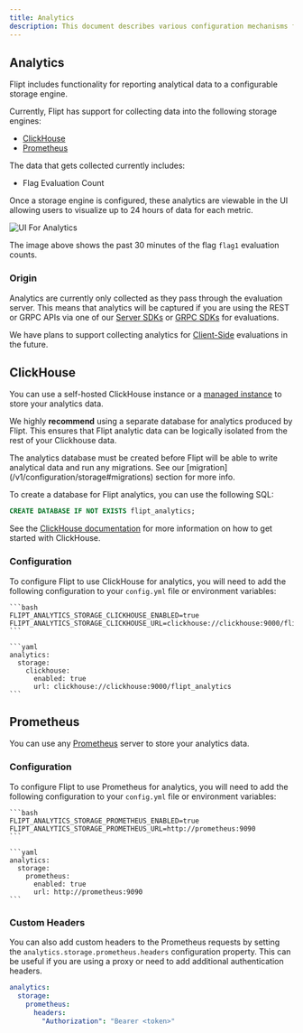 ```yaml
---
title: Analytics
description: This document describes various configuration mechanisms for controlling analytics for Flipt v2.
---
```


## Analytics

Flipt includes functionality for reporting analytical data to a configurable storage engine.

Currently, Flipt has support for collecting data into the following storage engines:

- [ClickHouse](https://clickhouse.com/)
- [Prometheus](https://prometheus.io/)

The data that gets collected currently includes:

- Flag Evaluation Count

Once a storage engine is configured, these analytics are viewable in the UI allowing users to visualize up to 24 hours of data for each metric.

![UI For Analytics](/v1/images/configuration/analytics_quick_view.png)

The image above shows the past 30 minutes of the flag `flag1` evaluation counts.

### Origin

Analytics are currently only collected as they pass through the evaluation server. This means that analytics will be captured if you are using the REST or GRPC APIs via one of our [Server SDKs](/v1/integration/server/rest) or [GRPC SDKs](/v1/integration/server/grpc) for evaluations.

We have plans to support collecting analytics for [Client-Side](/v1/integration/client) evaluations in the future.

## ClickHouse

You can use a self-hosted ClickHouse instance or a [managed instance](https://clickhouse.com/cloud/) to store your analytics data.

We highly **recommend** using a separate database for analytics produced by Flipt. This ensures that Flipt analytic data can be logically isolated from the rest of your Clickhouse data.

<Note>
  The analytics database must be created before Flipt will be able to write
  analytical data and run any migrations. See our
  [migration](/v1/configuration/storage#migrations) section for more info.
</Note>

To create a database for Flipt analytics, you can use the following SQL:

```sql
CREATE DATABASE IF NOT EXISTS flipt_analytics;
```

See the [ClickHouse documentation](https://clickhouse.com/docs) for more information on how to get started with ClickHouse.

### Configuration

To configure Flipt to use ClickHouse for analytics, you will need to add the following configuration to your `config.yml` file or environment variables:

<Tabs>
  <Tab title="Environment Variables">

    ```bash
    FLIPT_ANALYTICS_STORAGE_CLICKHOUSE_ENABLED=true
    FLIPT_ANALYTICS_STORAGE_CLICKHOUSE_URL=clickhouse://clickhouse:9000/flipt_analytics
    ```

  </Tab>
  <Tab title="Configuration YAML">

    ```yaml
    analytics:
      storage:
        clickhouse:
          enabled: true
          url: clickhouse://clickhouse:9000/flipt_analytics
    ```

  </Tab>
</Tabs>

## Prometheus

You can use any [Prometheus](https://prometheus.io/docs/introduction/overview/) server to store your analytics data.

### Configuration

To configure Flipt to use Prometheus for analytics, you will need to add the following configuration to your `config.yml` file or environment variables:

<Tabs>
  <Tab title="Environment Variables">

    ```bash
    FLIPT_ANALYTICS_STORAGE_PROMETHEUS_ENABLED=true
    FLIPT_ANALYTICS_STORAGE_PROMETHEUS_URL=http://prometheus:9090
    ```

  </Tab>
  <Tab title="Configuration YAML">

    ```yaml
    analytics:
      storage:
        prometheus:
          enabled: true
          url: http://prometheus:9090
    ```

  </Tab>
</Tabs>

### Custom Headers

You can also add custom headers to the Prometheus requests by setting the `analytics.storage.prometheus.headers` configuration property. This can be useful if you are using a proxy or need to add additional authentication headers.

```yaml
analytics:
  storage:
    prometheus:
      headers:
        "Authorization": "Bearer <token>"
```
